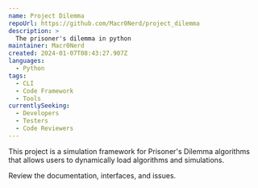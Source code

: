 ```yaml
---
name: Project Dilemma
repoUrl: https://github.com/Macr0Nerd/project_dilemma
description: >
  The prisoner's dilemma in python
maintainer: Macr0Nerd
created: 2024-01-07T08:43:27.907Z
languages:
  - Python
tags:
  - CLI
  - Code Framework
  - Tools
currentlySeeking:
  - Developers
  - Testers
  - Code Reviewers
---
```


<Overview>

This project is a simulation framework for Prisoner's Dilemma algorithms that allows users to dynamically load algorithms and simulations.

</Overview>

<Contributing>

Review the documentation, interfaces, and issues.

</Contributing>
